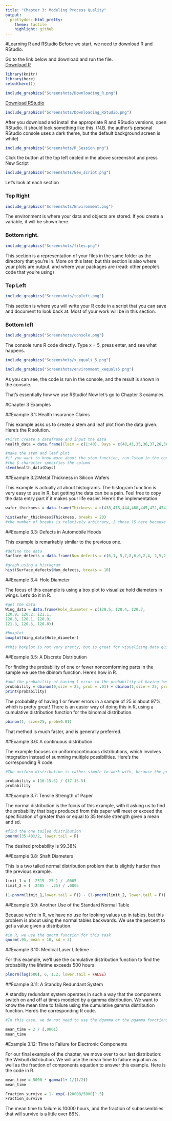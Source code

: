 ```yaml
---
title: "Chapter 3: Modeling Process Quality"
output:
  prettydoc::html_pretty:
    theme: tactile
    highlight: github
---
```


#Learning R and RStudio
Before we start, we need to download R and RStudio.

Go to the link below and download and run the file.  
[Download R](https://cloud.r-project.org/)

```r
library(knitr)
library(here)
setwd(here())
```

```r
include_graphics("Screenshots/Downloading_R.png")
```


[Download RStudio](https://www.rstudio.com/products/rstudio/download/#download)


```r

include_graphics("Screenshots/Downloading_RStudio.png")


```

After you download and install the appropriate R and RStudio versions, open RStudio. It should look something like this. (N.B. the author's personal RStudio console uses a dark theme, but the default background screen is white)

```r
include_graphics("Screenshots/R_Session.png")
```

Click the button at the top left circled in the above screenshot and press New Script

```r
include_graphics("Screenshots/New_script.png")
```

Let's look at each section

### Top Right

```r
include_graphics("Screenshots/Environment.png")
```

The environment is where your data and objects are stored. If you create a variable, it will be shown here. 

### Bottom right. 

```r
include_graphics("Screenshots/files.png")
```

This section is a representation of your files in the same folder as the directory that you're in. More on this later, but this section is also where your plots are output, and where your packages are (read: other people's code that you're using)

### Top Left

```r
include_graphics("Screenshots/topleft.png")
```

This section is where you will write your R code in a script that you can save and document to look back at. Most of your work will be in this section.

### Bottom left 

```r
include_graphics("Screenshots/console.png")
```

The console runs R code directly. Type x = 5, press enter, and see what happens.

```r
include_graphics("Screenshots/x_equals_5.png")
```
```r
include_graphics("Screenshots/environment_xequals5.png")
```

As you can see, the code is run in the console, and the result is shown in the console.  

That's essentially how we use RStudio! Now let's go to Chapter 3 examples.

#Chapter 3 Examples  

##Example 3.1: Health Insurance Claims

This example asks us to create a stem and leaf plot from the data given. Here's the R solution.

```r
#First create a dataframe and input the data
health_data = data.frame(Claim = c(1:40), Days = c(48,41,35,36,37,26,36,46,35,47, 35,34,36,42,43,36,56,32,46,30,37,43,17,26,28,27,45,33,22,27,16,22,33,30,24,23,22,30,31,17))

#make the stem and leaf plot
#if you want to know more about the stem function, run ?stem in the console
#the $ character specifies the column
stem(health_data$Days)
```


##Example 3.2:Metal Thickness in Silicon Wafers

This example is actually all about histograms. The histogram function is very easy to use in R, but getting the data can be a pain. Feel free to copy the data entry part if it makes your life easier. Here's the implementation.
```r
wafer_thickness = data.frame(Thickness = c(438,413,444,468,445,472,474,454,455,449,450,450,450,459,466,470,457,441,450,445,487,430,446,450,456,433,455,459,423,455,451,437,444,453,434,454,448,435,432,441,452,465,466,473,471,464,478,446,459,464,441,444,458,454,437,443,465,435,444,457,444,471,471,458,459,449,462,460,445,437,461,453,452,438,445,435,454,428,454,434,432,431,455,447,454,435,425,449,449,452,471,458,445,463,423,451,440,442,441,439))

hist(wafer_thickness$Thickness, breaks = 20)
#the number of breaks is relatively arbitrary, I chose 15 here because it most adequately illustrated the outliers and the variety in the data.
```


##Example 3.3: Defects in Automobile Hoods

This example is remarkably similar to the previous one. 
```r
#define the data
Surface_defects = data.frame(Num_defects = c(6,1, 5,7,8,6,0,2,4, 2,5,2, 4,4,1,4,1,7,2, 3,4,3, 3,3,6,3,2,3,4, 5,5,2, 3,4,4,4,2,3,5, 7,5, 4, 5, 5, 4, 5, 3, 3, 3, 12))

#graph using a histogram
hist(Surface_defects$Num_defects, breaks = 10)

```


##Example 3.4: Hole Diameter

The focus of this example is using a box plot to visualize hold diameters in wings. Let's do it in R. 

```r
#get the data
Wing_data = data.frame(Hole_diameter = c(120.5, 120.4, 120.7,
120.9, 120.2, 121.1,
120.3, 120.1, 120.9,
121.3, 120.5, 120.8))

#boxplot
boxplot(Wing_data$Hole_diameter)

#this boxplot is not very pretty, but is great for visualizing data quickly and getting an idea about the outliers

```


##Example 3.5: A Discrete Distribution

For finding the probability of one or fewer noncomforming parts in the sample we use the dbinom function. Here's how in R. 

```r
#add the probability of having 1 error to the probability of having two errors
probability = dbinom(0,size = 25, prob = .01) + dbinom(1,size = 25, prob = .01)
print(probability)

```

The probability of having 1 or fewer errors in a sample of 25 is about 97%, which is pretty great! There is an easier way of doing this in R, using a cumulative distribution function for the binomial distribution. 

```r
pbinom(1, size=25, prob=0.01)
```

That method is much faster, and is generally preferred. 

##Example 3.6: A continuous distribution

The example focuses on uniform/continuous distributions, which involves integration instead of summing multiple possibilities. Here's the corresponding R code. 

```r
#The uniform distribution is rather simple to work with, because the probability is simply the fraction of the space occupied by the area desired (in our case, less than or equal to 16)

probability = (16-15.5) / (17-15.5)
probability

```


##Example 3.7: Tensile Strength of Paper

The normal distribution is the focus of this example, with it asking us to find the probability that bags produced from this paper will meet or exceed the specification of greater than or equal to 35 tensile strength given a mean and sd. 

```r
#find the one tailed distribution
pnorm((35-40)/2, lower.tail = F)

```

The desired probability is 99.38%

##Example 3.8: Shaft Diameters

This is a two tailed normal distribution problem that is slightly harder than the previous example. 

```r

limit_1 = ( .2515-.25 ) / .0005
limit_2 = ( .2485 - .25) / .0005

(1-pnorm(limit_1,lower.tail = F)) - (1-pnorm(limit_2, lower.tail = F))

```

##Example 3.9: Another Use of the Standard Normal Table

Because we're in R, we have no use for looking values up in tables, but this problem is about using the normal tables backwards. We use the percent to get a value given a distribution.

```r
#in R, we use the qnorm function for this task
qnorm(.95, mean = 10, sd = 3)
```

##Example 3.10: Medical Laser Lifetime

For this example, we'll use the cumulative distribution function to find the probability the lifetime exceeds 500 hours. 

```r
plnorm(log(500), 6, 1.2, lower.tail = FALSE)
```

##Example 3.11: A Standby Redundant System

A standby redundant system operates in such a way that the components switch on and off at times modeled by a gamma distribution. We want to know the mean time to failure using the cumulative gamma distribution function. Here's the corresponding R code. 

```r
#In this case, we do not need to use the dgamma or the pgamma functions, but we simply need to estimate the mean time by dividing r by lambda. 

mean_time = 2 / (.0001)
mean_time
```


#Example 3.12: Time to Failure for Electronic Components

For our final example of the chapter, we move over to our last distribution: the Weibull distribution. We will use the mean time to failure equation as well as the fraction of components equation to answer this example. Here is the code in R. 


```r

mean_time = 5000 * gamma(1+ 1/(1/2))
mean_time

Fraction_survive = 1- exp(-(20000/5000)^.5)
Fraction_survive

```

The mean time to failure is 10000 hours, and the fraction of subassemblies that will survive is a little over 86%.



